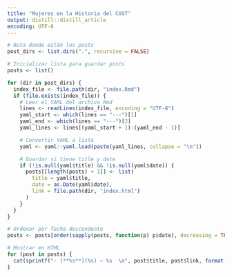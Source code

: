 ```yaml
---
title: "Mujeres en la Historia del COST" 
output: distill::distill_article
encoding: UTF-8
---
```


```r
# Ruta donde están los posts
post_dirs <- list.dirs(".", recursive = FALSE)

# Inicializar lista para guardar posts
posts <- list()

for (dir in post_dirs) {
  index_file <- file.path(dir, "index.Rmd")
  if (file.exists(index_file)) {
    # Leer el YAML del archivo Rmd
    lines <- readLines(index_file, encoding = "UTF-8")
    yaml_start <- which(lines == "---")[1]
    yaml_end <- which(lines == "---")[2]
    yaml_lines <- lines[(yaml_start + 1):(yaml_end - 1)]

    # Convertir YAML a lista
    yaml <- yaml::yaml.load(paste(yaml_lines, collapse = "\n"))

    # Guardar si tiene title y date
    if (!is.null(yaml$title) && !is.null(yaml$date)) {
      posts[[length(posts) + 1]] <- list(
        title = yaml$title,
        date = as.Date(yaml$date),
        link = file.path(dir, "index.html")
      )
    }
  }
}

# Ordenar por fecha descendente
posts <- posts[order(sapply(posts, function(p) p$date), decreasing = TRUE)]

# Mostrar en HTML
for (post in posts) {
  cat(sprintf("- [**%s**](%s) — %s  \n", post$title, post$link, format(post$date, "%d %B %Y")))
}
```
